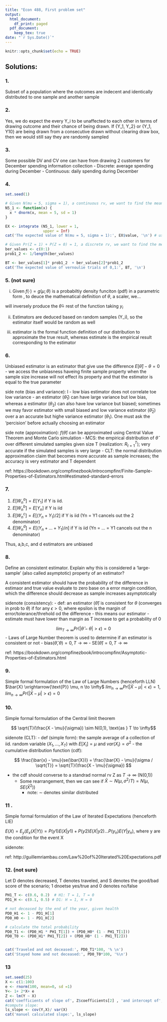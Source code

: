 ```yaml
---
title: "Econ 488, First problem set"
output:
  html_document:
    df_print: paged
  pdf_document:
    keep_tex: true
date: "`r Sys.Date()`"
---
```


```r
knitr::opts_chunk$set(echo = TRUE)
```
## Solutions:
### 1. 
Subset of a population where the outcomes are indecent and identically distributed to one sample and another sample

### 2. 
Yes, we do expect the every Y_i to be unaffected to each other in terms of drawing outcome and their chance of being drawn. If {Y_1, Y_2} or {Y_1, Y10} are being drawn from a consecutive drawn without clearing draw box, then we would still say they are randomly sampled

### 3. 
Some possible DV and CV one can have from drawing 2 customers for December spending information collection
- Discrete: average spending during December
- Continuous: daily spending during December

### 4.

```r
set.seed(1)

# Given N(mu = 5, sigma = 1), a continuous rv, we want to find the mean (5). To prove that mean is 5, we can use expected value formal definition: E(X) = \int x*f_x(x) dx, where f_x(x) is the probability density function of X
N5_1 <- function(x) {
  x * dnorm(x, mean = 5, sd = 1)
}

EX <- integrate (N5_1, lower = 1, 
                 upper = Inf)
cat('The expected value of N(mu = 5, sigma = 1):', EX$value, '\n') # use str(EX) to check attributes

# Given Pr(Z = 1) + P(Z = 0) = 1, a discrete rv, we want to find the mean. To prove that mean is 0.5, we have E(Z) = y_z1p_1 + y_z2p2, where we expect p1 = p2 if they are randomly distributed 
ber_values <- c(0:1)
prob1_2 <- 1/length(ber_values)

BT <- ber_values[1]* prob1_2  + ber_values[2]*prob1_2
cat('The expected value of vernoulie trials of 0,1:', BT, '\n')
```
### 5. (not sure)
i.
Given $f(\cdot ) = g(\mu; \theta)$ is a probabiltiy density funciton (pdf) in a parametric form , to deuce the mathematical definition of $\theta$, a scaler, we...

will inversely produce the $\hat{\theta} =$ rest of the function taking $y_i$

ii.
Estimators are deduced based on random samples (Y_i), so the estimator itself would be random as well

iii.
estimator is the formal function definition of our distribution to approximate the true result, whereas estimate is the empirical result corresponding to the estimator

### 6.
Unbiased estimator is an estimator that give use the difference $E[\hat{\theta}]- \theta = 0$
- we access the unbiasness  haveing finite sample property when the sample size increase will not effect its property and that the estimator is equal to the true parameter

side note (bias and variance): l
- low bias estimator does not correlate toe low variance
- an estimator ($\hat{\theta}_1$) can have large variance but low bias, whereas a estimator ($\theta_2$) can also have low variance but biased; sometimes we may favor estimator with small biased and low variance estimator ($\hat{\theta}_2$) over a an accurate but highe variance estimator ($\theta_1$). One must ask the 'percision' before actually choosing an estimator

side note (approximation): $f(\hat{\theta})$ can be approximated using Central Value Theorem and Monte Carlo simulation
- MCS: the empirical distribution of $\hat{\theta}$ over different simulated samples given size T (realization: ${R}_{t =1}^T$); very accurate if the simulated samples is very large
- CLT: the normal distribution approximation claim that becomes more accurate as sample increases; the accuracy is very estimator and T dependent

ref: https://bookdown.org/compfinezbook/introcompfinr/Finite-Sample-Properties-of-Estimators.html#estimated-standard-errors

### 7.
1. $E[W^{a}_{n}] = E[Y_1]$ if Y is iid. 
2.  $E[W^{b}_{n}] = E[Y_n]$  if Y is iid
3. $E[W^{c}_{n}] = E[(Y_n + Y_1)/2]$  if Y is iid (Yn = Y1 cancels out the 2 denominator)
4. $E[W^{d}_{n}] = E[(Y_n +...+ Y_1)/n]$  if Y is iid (Yn = ... = Y1 cancels out the n denominator)

Thus, a,b,c, and d estimators are unbiased

### 8.
Define an consistent estimator. Explain why this is considered a ‘large-sample’ (also called asymptotic) property of an estimator?

A consistent estimator should have the probability of the difference in estimaor and true value evaluate to zero base on a error margin condition, which the difference should decrease as sample increases asymptotically 

sidenote (consistency):
- def: an estimator ($\hat{\theta}$) is consistent for $\theta$ (converges in prob to $\theta$) if for any $\epsilon > 0$, where epsilon is the margin of error/tolerance/threhold od the difference
  - this means our estimator - estimate must have lower than margin as T increase to get a probability of 0

$$ 
lim_{T \to \infty} Pr(|\hat{\theta} - \theta|> \epsilon) = 0
$$
- Laws of Large Number theorem is used to determine if an estimator is consistent or not
  - bias($\hat{\theta}, \theta) = 0, T \to \infty$
  - SE($\hat{\theta}) = 0, T \to \infty$
  
ref: https://bookdown.org/compfinezbook/introcompfinr/Asymptotic-Properties-of-Estimators.html

### 9. 
Simple formal formulation of the Law of Large Numbers (henceforth LLN)
$\bar{X} \xrightarrow{\text{P}} \mu, n \to \infty$
$lim_{n \to \infty} Pr(|\bar{X} - \mu| < \epsilon) = 1, lim_{n \to \infty} Pr(|\bar{X} - \mu| > \epsilon) = 0$

### 10.
Simple formal formulation of the Central limit theorem

$$  \sqrt{T}(\frac{X - \mu}{\sigma})  \sim N(0,1), \text{as } T \to \infty$$



sidenote (CLT):
- def (simple form): the sample average of a collection of iid. random variable ($X_1, ..., X_T$) with $E[X_i] = \mu$ and $var(X_i) = \sigma^2$
  - the cumulative distribution function (cdf):
  
$$ \frac{\bar{x} - \mu}{se(\bar{X})} = \frac{\bar{X} - \mu}{\sigma / \sqrt{T}} = \sqrt{T}(\frac{X - \mu}{\sigma}) $$

- the cdf should converse to a standrad normal rv Z as $T \to \infty$ (N(0,1))
  - Some rearrangement, then we can see if $\bar{X} \sim N(\mu,  \sigma^2/ T) = N(\mu, SE(\bar{X}^2))$
    - note: $\sim$ denotes similar distributed
    
### 11 .
Simple formal formulation of the Law of Iterated Expectations (henceforth LIE)

$E(X) = E_y(E_x(X|Y)) = P(y1)E(X|y1)+ P(y2)E(X|y2)... P(y_n)E(Y|y_n)$, where y are the condition for the event X

sidenote:

ref: http://guillemriambau.com/Law%20of%20Iterated%20Expectations.pdf

### 12. (not sure)
Let D denotes decreased, T denotes traveled, and S denotes the good/bad score of the scenario; 1 dnoetse yes/true and 0 denotes no/false
```r
PH1_T <- c(0.6, 0.2)  # H1: T = 1, T = 0
PD1_H <- c(0.1, 0.5) # D1: H = 1, H = 0

# not deceased by the end of the year, given health
PD0_H1 <- 1 - PD1_H[1]
PD0_H0 <- 1 - PD1_H[2]

# calculate the total probability
PD0_T1 <- (PD0_H1 * PH1_T[1]) + (PD0_H0* (1 - PH1_T[1]))
PD0_T0 <- (PD0_H1* PH1_T[2]) + (PD0_H0* (1 - PH1_T[2]))


cat('Traveled and not deceased:', PD0_T1*100, '% \n')
cat('Stayed home and not deceased:', PD0_T0*100, '%\n')
```
### 13

```r
set.seed(25)
X <- c(1:100)
e <- rnorm(100, mean=0, sd =1)
Y<- 1+ 2*X+ e
Z <- lm(Y ~ X)
cat('coefficients of slope of', Z$coefficients[2] , 'and intercept of',Z$coefficients[1], '\n' )
#compute slope: 
ls_slope <- cov(Y,X)/ var(X)
cat('manuel calculated slope:', ls_slope)
```